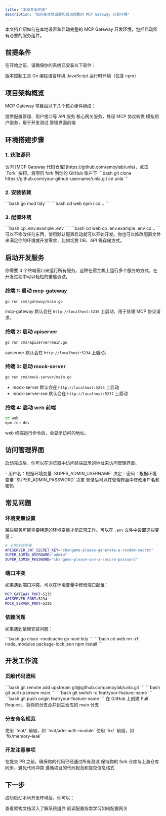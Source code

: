 ```yaml
---
title: "本地开发环境"
description: "如何在本地设置和启动完整的 MCP Gateway 开发环境"
---
```


本文档介绍如何在本地设置和启动完整的 MCP Gateway 开发环境，包括启动所有必要的服务组件。

## 前提条件

在开始之前，请确保你的系统已安装以下软件：

<CardGroup cols={3}>
  <Card title="Git" icon="git">
    版本控制工具
  </Card>
  <Card title="Go 1.24.1+" icon="golang">
    Go 编程语言环境
  </Card>
  <Card title="Node.js v20.18.0+" icon="nodejs">
    JavaScript 运行时环境（包含 npm）
  </Card>
</CardGroup>

## 项目架构概览

MCP Gateway 项目由以下几个核心组件组成：

<AccordionGroup>
  <Accordion icon="server" title="apiserver">
    提供配置管理、用户接口等 API 服务
  </Accordion>
  <Accordion icon="gateway" title="mcp-gateway">
    核心网关服务，处理 MCP 协议转换
  </Accordion>
  <Accordion icon="flask" title="mock-server">
    模拟用户服务，用于开发测试
  </Accordion>
  <Accordion icon="browser" title="web">
    管理界面前端
  </Accordion>
</AccordionGroup>

## 环境搭建步骤

### 1. 获取源码

<Steps>
  <Step title="Fork 项目">
    访问 [MCP Gateway 代码仓库](https://github.com/amoylab/unla)，点击 `Fork` 按钮，将项目 fork 到你的 GitHub 账户下
  </Step>

  <Step title="克隆到本地">
    ```bash
    git clone https://github.com/your-github-username/unla.git
    cd unla
    ```
  </Step>
</Steps>

### 2. 安装依赖

<Steps>
  <Step title="安装 Go 依赖">
    ```bash
    go mod tidy
    ```
  </Step>

  <Step title="安装 Node.js 依赖">
    ```bash
    cd web
    npm i
    cd ..
    ```
  </Step>
</Steps>

### 3. 配置环境

<Steps>
  <Step title="后端配置">
    ```bash
    cp .env.example .env
    ```
  </Step>

  <Step title="前端配置">
    ```bash
    cd web
    cp .env.example .env
    cd ..
    ```
  </Step>
</Steps>

<Note>
可以不修改任何东西，使用默认配置启动就可以开始开发。你也可以修改配置文件来满足你的环境或开发需求，比如切换 DB、API 等存储方式。
</Note>

## 启动开发服务

你需要 4 个终端窗口来运行所有服务。这种在宿主机上运行多个服务的方式，在开发过程中可以轻松的重启调试。

### 终端 1: 启动 mcp-gateway

```bash
go run cmd/gateway/main.go
```

mcp-gateway 默认会在 `http://localhost:5235` 上启动，用于处理 MCP 协议请求。

### 终端 2: 启动 apiserver

```bash
go run cmd/apiserver/main.go
```

apiserver 默认会在 `http://localhost:5234` 上启动。

### 终端 3: 启动 mock-server

```bash
go run cmd/mock-server/main.go
```

- mock-server 默认会在 `http://localhost:5236` 上启动
- mock-server-sse 默认会在 `http://localhost:5237` 上启动

### 终端 4: 启动 web 前端

```bash
cd web
npm run dev
```

web 终端运行命令后，会显示访问的地址。

## 访问管理界面

启动完成后，你可以在浏览器中访问终端显示的地址来访问管理界面。

<CardGroup cols={2}>
  <Card title="默认登录信息" icon="key">
    - 用户名：根据环境变量 `SUPER_ADMIN_USERNAME` 决定
    - 密码：根据环境变量 `SUPER_ADMIN_PASSWORD` 决定
  </Card>
  <Card title="首次登录" icon="user">
    登录后可以在管理界面中修改用户名和密码
  </Card>
</CardGroup>

## 常见问题

### 环境变量设置

某些服务可能需要特定的环境变量才能正常工作。可以在 `.env` 文件中设置这些变量：

```bash
# 示例环境变量
APISERVER_JWT_SECRET_KEY="changeme-please-generate-a-random-secret"
SUPER_ADMIN_USERNAME="admin"
SUPER_ADMIN_PASSWORD="changeme-please-use-a-secure-password"
```

### 端口冲突

如果遇到端口冲突，可以在环境变量中修改端口配置：

```bash
MCP_GATEWAY_PORT=5235
APISERVER_PORT=5234
MOCK_SERVER_PORT=5236
```

### 依赖问题

如果遇到依赖安装问题：

<AccordionGroup>
  <Accordion icon="golang" title="Go 依赖问题">
    ```bash
    go clean -modcache
    go mod tidy
    ```
  </Accordion>

  <Accordion icon="nodejs" title="Node.js 依赖问题">
    ```bash
    cd web
    rm -rf node_modules package-lock.json
    npm install
    ```
  </Accordion>
</AccordionGroup>

## 开发工作流

### 贡献代码流程

<Steps>
  <Step title="添加上游仓库">
    ```bash
    git remote add upstream git@github.com:amoylab/unla.git
    ```
  </Step>

  <Step title="同步上游代码">
    ```bash
    git pull upstream main
    ```
  </Step>

  <Step title="创建功能分支">
    ```bash
    git switch -c feat/your-feature-name
    ```
  </Step>

  <Step title="开发完成后推送">
    ```bash
    git push origin feat/your-feature-name
    ```
  </Step>

  <Step title="创建 Pull Request">
    在 GitHub 上创建 Pull Request，将你的分支合并到主仓库的 main 分支
  </Step>
</Steps>

### 分支命名规范

<CardGroup cols={2}>
  <Card title="新功能" icon="plus">
    使用 `feat/` 前缀，如 `feat/add-auth-module`
  </Card>
  <Card title="Bug 修复" icon="bug">
    使用 `fix/` 前缀，如 `fix/memory-leak`
  </Card>
</CardGroup>

### 开发注意事项

<AccordionGroup>
  <Accordion icon="test-tube" title="测试">
    在提交 PR 之前，确保你的代码已经通过所有测试
  </Accordion>

  <Accordion icon="sync" title="代码同步">
    保持你的 fork 仓库与上游仓库同步，避免代码冲突
  </Accordion>

  <Accordion icon="code" title="代码规范">
    遵循项目的代码规范和提交信息格式
  </Accordion>
</AccordionGroup>

## 下一步

成功启动本地开发环境后，你可以：

<CardGroup cols={2}>
  <Card title="了解架构" icon="sitemap" href="/development/architecture">
    查看架构文档深入了解系统组件
  </Card>
  <Card title="学习配置" icon="gear" href="/configuration/gateways">
    阅读配置指南学习如何配置网关
  </Card>
</CardGroup>